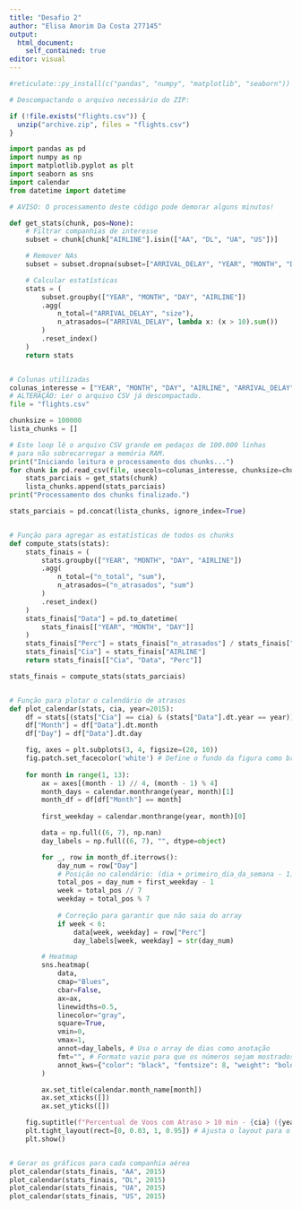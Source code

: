 ---
title: "Desafio 2"
author: "Elisa Amorim Da Costa 277145"
output:
  html_document:
    self_contained: true
editor: visual
---

```{r}
#reticulate::py_install(c("pandas", "numpy", "matplotlib", "seaborn"))
```

```{r}

# Descompactando o arquivo necessário do ZIP:

if (!file.exists("flights.csv")) {
  unzip("archive.zip", files = "flights.csv")
}
```



```{python}

import pandas as pd
import numpy as np
import matplotlib.pyplot as plt
import seaborn as sns
import calendar
from datetime import datetime

# AVISO: O processamento deste código pode demorar alguns minutos!

def get_stats(chunk, pos=None):
    # Filtrar companhias de interesse
    subset = chunk[chunk["AIRLINE"].isin(["AA", "DL", "UA", "US"])]

    # Remover NAs
    subset = subset.dropna(subset=["ARRIVAL_DELAY", "YEAR", "MONTH", "DAY"])

    # Calcular estatísticas
    stats = (
        subset.groupby(["YEAR", "MONTH", "DAY", "AIRLINE"])
        .agg(
            n_total=("ARRIVAL_DELAY", "size"),
            n_atrasados=("ARRIVAL_DELAY", lambda x: (x > 10).sum())
        )
        .reset_index()
    )
    return stats


# Colunas utilizadas
colunas_interesse = ["YEAR", "MONTH", "DAY", "AIRLINE", "ARRIVAL_DELAY"]
# ALTERAÇÃO: Ler o arquivo CSV já descompactado.
file = "flights.csv"

chunksize = 100000
lista_chunks = []

# Este loop lê o arquivo CSV grande em pedaços de 100.000 linhas
# para não sobrecarregar a memória RAM.
print("Iniciando leitura e processamento dos chunks...")
for chunk in pd.read_csv(file, usecols=colunas_interesse, chunksize=chunksize):
    stats_parciais = get_stats(chunk)
    lista_chunks.append(stats_parciais)
print("Processamento dos chunks finalizado.")

stats_parciais = pd.concat(lista_chunks, ignore_index=True)


# Função para agregar as estatísticas de todos os chunks
def compute_stats(stats):
    stats_finais = (
        stats.groupby(["YEAR", "MONTH", "DAY", "AIRLINE"])
        .agg(
            n_total=("n_total", "sum"),
            n_atrasados=("n_atrasados", "sum")
        )
        .reset_index()
    )
    stats_finais["Data"] = pd.to_datetime(
        stats_finais[["YEAR", "MONTH", "DAY"]]
    )
    stats_finais["Perc"] = stats_finais["n_atrasados"] / stats_finais["n_total"]
    stats_finais["Cia"] = stats_finais["AIRLINE"]
    return stats_finais[["Cia", "Data", "Perc"]]

stats_finais = compute_stats(stats_parciais)


# Função para plotar o calendário de atrasos
def plot_calendar(stats, cia, year=2015):
    df = stats[(stats["Cia"] == cia) & (stats["Data"].dt.year == year)].copy()
    df["Month"] = df["Data"].dt.month
    df["Day"] = df["Data"].dt.day

    fig, axes = plt.subplots(3, 4, figsize=(20, 10))
    fig.patch.set_facecolor('white') # Define o fundo da figura como branco
    
    for month in range(1, 13):
        ax = axes[(month - 1) // 4, (month - 1) % 4]
        month_days = calendar.monthrange(year, month)[1]
        month_df = df[df["Month"] == month]
        
        first_weekday = calendar.monthrange(year, month)[0]

        data = np.full((6, 7), np.nan)
        day_labels = np.full((6, 7), "", dtype=object)

        for _, row in month_df.iterrows():
            day_num = row["Day"]
            # Posição no calendário: (dia + primeiro_dia_da_semana - 1)
            total_pos = day_num + first_weekday - 1
            week = total_pos // 7
            weekday = total_pos % 7
            
            # Correção para garantir que não saia do array
            if week < 6:
                data[week, weekday] = row["Perc"]
                day_labels[week, weekday] = str(day_num)

        # Heatmap
        sns.heatmap(
            data,
            cmap="Blues",
            cbar=False,
            ax=ax,
            linewidths=0.5,
            linecolor="gray",
            square=True,
            vmin=0,
            vmax=1,
            annot=day_labels, # Usa o array de dias como anotação
            fmt="", # Formato vazio para que os números sejam mostrados como strings
            annot_kws={"color": "black", "fontsize": 8, "weight": "bold"}
        )

        ax.set_title(calendar.month_name[month])
        ax.set_xticks([])
        ax.set_yticks([])

    fig.suptitle(f"Percentual de Voos com Atraso > 10 min - {cia} ({year})", fontsize=20)
    plt.tight_layout(rect=[0, 0.03, 1, 0.95]) # Ajusta o layout para o título principal
    plt.show()


# Gerar os gráficos para cada companhia aérea
plot_calendar(stats_finais, "AA", 2015)
plot_calendar(stats_finais, "DL", 2015)
plot_calendar(stats_finais, "UA", 2015)
plot_calendar(stats_finais, "US", 2015)

```
